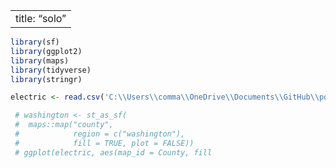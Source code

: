 
---
title: "solo"
---

```r
library(sf)
library(ggplot2)
library(maps)
library(tidyverse)
library(stringr)
```

```r
electric <- read.csv('C:\\Users\\comma\\OneDrive\\Documents\\GitHub\\portfolio-tookmybasspills\\data\\Electric_Vehicle_Population_Data.csv')

```

```r

 # washington <- st_as_sf(
 #  maps::map("county",
 #            region = c("washington"), 
 #            fill = TRUE, plot = FALSE))
 # ggplot(electric, aes(map_id = County, fill


 
```

